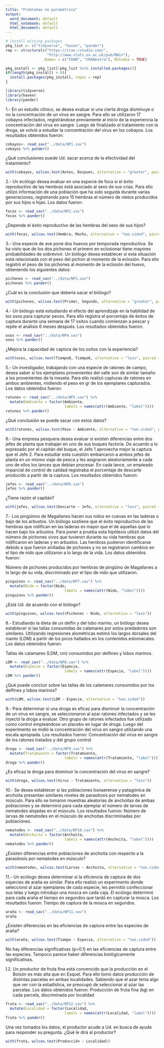 ```yaml
---
title: "Problemas no paramétrico"
output:
  word_document: default
  html_notebook: default
  html_document: default
---
```


```r
# Install missing packages
pkg_list <- c("tidyverse", "haven", "pander")
rep <- structure(c("https://cran.rstudio.com/",
                   "http://www.stats.ox.ac.uk/pub/RWin"),
                 .Names = c("CRAN", "CRANextra"), RStudio = TRUE)

pkg_install <- pkg_list[!pkg_list %in% installed.packages()]
if(length(pkg_install) > 0){
  install.packages(pkg_install, repos = rep)
}

library(tidyverse)
library(haven)
library(pander)
```


1.- En un estudio clínico, se desea evaluar si una cierta droga disminuye o no 
la concentración de un virus en sangre. Para ello se utilizaron 17 cobayos
infectados, registrándose previamente al inicio de la experiencia la 
concentración del virus en sangre. Luego de finalizado el tratamiento con la
droga, se volvió a estudiar la concentración del virus en los cobayos. Los
resultados obtenidos fueron:

```r
cobayos<- read_sav("../data/NP1.sav")
cobayos %>% pander()
```

¿Qué conclusiones puede Ud. sacar acerca de la efectividad del tratamiento?

```r
with(cobayos, wilcox.test(Antes, Despues, alternative = "greater", paired = TRUE))
```


2.- Un ecólogo desea evaluar en una especie de foca si el éxito reproductivo de
las hembras está asociado al sexo de sus crías. Para ello utilizó información
de una población que ha sido seguida durante varias generaciones, registrando 
para 15 hembras el número de nietos producidos por sus hijos e hijas. Los datos
fueron:

```r
focas <- read_sav("../data/NP2.sav")
focas %>% pander()
```

¿Depende el éxito reproductivo de las hembras del sexo de sus hijos? 

```r
with(focas, wilcox.test(Hembra, Macho, alternative = "two.sided", paired = TRUE))
```

3.- Una especie de ave pone dos huevos por temporada reproductiva. Se ha visto 
que de los dos pichones el primero en eclosionar tiene mayores probabilidades de sobrevivir. Un biólogo desea establecer si esta situación está relacionada con 
el peso del pichón al momento de la eclosión. Para ello registró el peso de los 
pichones al momento de la eclosión del huevo, obteniendo los siguientes datos:

```r
pichones <- read_sav("../data/NP3.sav")
pichones %>% pander()
```

¿Cuál es la conclusión que debería sacar el biólogo?

```r
with(pichones, wilcox.test(Primer, Segundo, alternative = "greater", paired = TRUE))
```

4.- Un biólogo está estudiando el efecto del aprendizaje en la habilidad de los
osos para capturar peces. Para ello registra el porcentaje de éxitos de captura
durante una semana de 17 ositos cuando comienzan a pescar y repite el análisis
6 meses después. Los resultados obtenidos fueron:

```r
osos <- read_sav("../data/NP4.sav")
osos %>% pander()
```

¿Mejora la capacidad de captura de los ositos con la experiencia?

```r
with(osos, wilcox.test(Tiempo0, Tiempo6, alternative = "less", paired = TRUE))
```

5.- Un investigador, trabajando con una especie de ratones de campo, desea saber
si los ejemplares provenientes del valle son de similar tamaño a los 
provenientes de la meseta. Para ello realizó capturas de ratones en ambos 
ambientes, midiendo el peso en gr de los ejemplares capturados. Los datos
obtenidos fueron:

```r
ratones <- read_sav("../data/NP5.sav") %>%
  mutate(Ambiente = factor(Ambiente, 
                           labels = names(attr(Ambiente, "label"))))
ratones %>% pander()
```

¿Qué conclusión se puede sacar con estos datos?

```r
with(ratones, wilcox.test(Peso ~ Ambiente, alternative = "two.sided", paired = FALSE))
```

6.- Una empresa pesquera desea evaluar si existen diferencias entre dos jefes
de planta que trabajan en uno de sus buques factoría. De acuerdo a lo expresado
por el capitán del buque, el Jefe 1 aprovecha mejor la captura que el Jefe 2.
Para estudiar esta cuestión embarcaron a ambos jefes de planta en un mismo viaje
de pesca y les asignaron aleatoriamente a cada uno de ellos los lances que 
debían procesar. En cada lance, un empleado imparcial de control de calidad
registraba el porcentaje de descarte producido a partir de la captura. Los 
resultados obtenidos fueron:

```r
jefes <- read_sav("../data/NP6.sav")
jefes %>% pander()
```

¿Tiene razón el capitán?

```r
with(jefes, wilcox.test(Descarte ~ Jefe, alternative = "less", paired = FALSE))
```

7.- Los pingüinos de Magallanes hacen sus nidos en cuevas en las laderas o bajo
de los arbustos. Un biólogo sostiene que el éxito reproductivo de las hembras 
que nidifican en las laderas es mayor que el de aquellas que lo hacen bajo los 
arbustos. Para poner a prueba esta hipótesis utilizó datos del número de 
pichones vivos que tuvieron durante su vida hembras que nidificaron en laderas
y en arbustos. Las hembras pudieron identificarse debido a que fueron anilladas
de pichones y no se registraron cambios en el tipo de nido que utilizaron a lo
largo de la vida. Los datos obtenidos fueron:

Número de pichones producidos por hembras de pingüino de Magallanes a lo largo
de su vida, discriminado por el tipo de nido que utilizaron.

```r
pinguinos <- read_sav("../data/NP7.sav") %>%
  mutate(Nido = factor(Nido, 
                           labels = names(attr(Nido, "label"))))
pinguinos %>% pander()
```

¿Está Ud. de acuerdo con el biólogo?

```r
with(pinguinos, wilcox.test(Pichones ~ Nido, alternative = "less"))
```

8.- Estudiando la dieta de un delfín y del lobo marino, un biólogo desea
establecer si las tallas consumidas de calamares por estos predadores son
similares. Utilizando regresiones alométricas estimó los largos dorsales del
manto (LDM) a partir de los picos hallados en los contenidos estomacales.
Los datos obtenidos fueron:

Tallas de calamares (LDM, cm) consumidos por delfines y lobos marinos.
```r
LDM <- read_sav("../data/NP8.sav") %>%
  mutate(Especie = factor(Especie, 
                           labels = names(attr(Especie, "label"))))
LDM %>% pander()
```

¿Qué puede concluir sobre las tallas de los calamares consumidos por los 
delfines y lobos marinos?

```r
with(LDM, wilcox.test(LDM ~ Especie, alternative = "two.sided"))
```

9.- Para determinar si una droga es eficaz para disminuir la concentración de un
virus en sangre, se seleccionaron al azar ratones infectados y se les inyectó la
droga a evaluar. Otro grupo de ratones infectados fue utilizado como control 
empleándose un placebo en lugar de droga. Luego del experimento se midió la 
concentración del virus en sangre utilizando una escala apropiada. Los 
resultados fueron:
Concentración del virus en sangre de los ratones tratados y del grupo control 


```r
droga <- read_sav("../data/NP9.sav") %>%
  mutate(Tratamiento = factor(Tratamiento, 
                           labels = names(attr(Tratamiento, "label"))))
droga %>% pander()
```

 ¿Es eficaz la droga para disminuir la concentración del virus en sangre?
 
```r
with(droga, wilcox.test(Virus ~ Tratamiento, alternative = "less"))
```

10.- Se desea establecer si las poblaciones bonaerense y patagónica de anchoita
presentan similares niveles de parasitosis por nematodes en músculo. Para ello 
se tomaron muestras aleatorias de anchoitas de ambas poblaciones y se determinó
para cada ejemplar el número de larvas de nematodes alojadas en el músculo.
Los resultados fueron:
Número de larvas de nematodes en el músculo de anchoitas discriminadas por poblaciones.


```r
nematodes <- read_sav("../data/NP10.sav") %>%
  mutate(Anchoita = factor(Anchoita, 
                           labels = names(attr(Anchoita, "label"))))
nematodes %>% pander()
```

¿Existen diferencias entre poblaciones de anchoita con respecto a la parasitosis
por nematodes en músculo?

```r
with(nematodes, wilcox.test(Larvas ~ Anchoita, alternative = "two.sided"))
```

11.- Un ecólogo desea determinar si la eficiencia de captura de dos especies de
araña es similar. Para ello realizó un experimento donde seleccionó al azar 
ejemplares de cada especie, les permitió confeccionar sus telas y luego 
introdujo una mosca en cada caja. El ecólogo determinó para cada araña el tiempo
en segundos que tardó en capturar la mosca. Los resultados fueron:
Tiempo de captura de la mosca en segundos.

```r
araña <- read_sav("../data/NP11.sav")
araña
```

¿Existen diferencias en las eficiencias de captura entre las especies de araña?

```r
with(araña, wilcox.test(Tiempo ~ Especie, alternative = "two.sided"))
```
No hay diferencias significativas (p>0.1) en las eficiencias de captura entre las especies. Tampoco parece haber diferencias biológicamente significativas.

12. Un productor de fruta fina está convencido que la producción en el Bolsón es
más alta que en Esquel. Para ello tomó datos producción de distintas parcelas en
ambas localidades. Sabiendo que el azar tenía algo que ver con la estadística,
se preocupó de seleccionar al azar las parcelas. Los datos obtenidos fueron:
Producción de fruta fina (kg) en cada parcela, discriminada por localidad

```r
fruta <- read_sav("../data/NP12.sav") %>%
  mutate(Localidad = factor(Localidad, 
                           labels = names(attr(Localidad, "label"))))
fruta %>% pander()
```

Una vez tomados los datos, el productor acude a Ud. en busca de ayuda para 
responder su pregunta. ¿Qué le dirá al productor?

```r
with(fruta, wilcox.test(Producción ~ Localidad))
```
